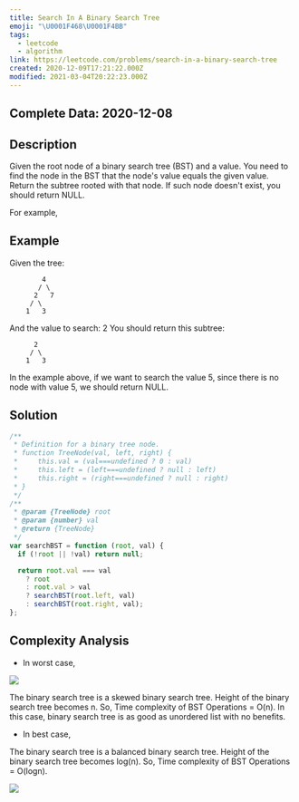 ```yaml
---
title: Search In A Binary Search Tree
emoji: "\U0001F468‍\U0001F4BB"
tags:
  - leetcode
  - algorithm
link: https://leetcode.com/problems/search-in-a-binary-search-tree
created: 2020-12-09T17:21:22.000Z
modified: 2021-03-04T20:22:23.000Z
---
```


## Complete Data: 2020-12-08

## Description

Given the root node of a binary search tree (BST) and a value. You need to find the node in the BST that the node's value equals the given value. Return the subtree rooted with that node. If such node doesn't exist, you should return NULL.

For example,

## Example

Given the tree:

```
        4
       / \
      2   7
     / \
    1   3
```

And the value to search: 2
You should return this subtree:

```
      2
     / \
    1   3
```

In the example above, if we want to search the value 5, since there is no node with value 5, we should return NULL.

## Solution

```js
/**
 * Definition for a binary tree node.
 * function TreeNode(val, left, right) {
 *     this.val = (val===undefined ? 0 : val)
 *     this.left = (left===undefined ? null : left)
 *     this.right = (right===undefined ? null : right)
 * }
 */
/**
 * @param {TreeNode} root
 * @param {number} val
 * @return {TreeNode}
 */
var searchBST = function (root, val) {
  if (!root || !val) return null;

  return root.val === val
    ? root
    : root.val > val
    ? searchBST(root.left, val)
    : searchBST(root.right, val);
};
```

## Complexity Analysis

- In worst case,

![](https://www.gatevidyalay.com/wp-content/uploads/2018/08/Time-Complexity-of-Binary-Search-Tree-Worst-Case.png)

The binary search tree is a skewed binary search tree.
Height of the binary search tree becomes n.
So, Time complexity of BST Operations = O(n).
In this case, binary search tree is as good as unordered list with no benefits.

- In best case,

The binary search tree is a balanced binary search tree.
Height of the binary search tree becomes log(n).
So, Time complexity of BST Operations = O(logn).

![](https://www.gatevidyalay.com/wp-content/uploads/2018/08/Time-Complexity-of-Binary-Search-Tree-Best-Case.png)
